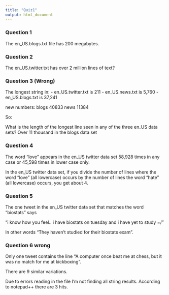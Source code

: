 ```yaml
---
title: "Quiz1"
output: html_document
---
```


### Question 1

The en_US.blogs.txt  file has 200 megabytes.

### Question 2

The en_US.twitter.txt has over 2 million lines of text?

### Question 3 (Wrong)

The longest string in:
- en_US.twitter.txt is 211
- en_US.news.txt is 5,760
- en_US.blogs.txt is 37,241

new numbers:
blogs 40833
news 11384

So:

What is the length of the longest line seen in any of the three en_US data sets? Over 11 thousand in the blogs data set

### Question 4

The word "love" appears in the en_US twitter data set 58,928 times in any case or 45,598 times in lower case only.

In the en_US twitter data set, if you divide the number of lines where the word "love" (all lowercase) occurs by the number of lines the word "hate" (all lowercase) occurs, you get about 4.

### Question 5

The one tweet in the en_US twitter data set that matches the word "biostats" says

"i know how you feel.. i have biostats on tuesday and i have yet to study =/"

In other words "They haven't studied for their biostats exam".

### Question 6 wrong

Only one tweet contains the line "A computer once beat me at chess, but it was no match for me at kickboxing".

There are 9 similar variations.

Due to errors reading in the file I'm not finding all string results. According to notepad++ there are 3 hits.
